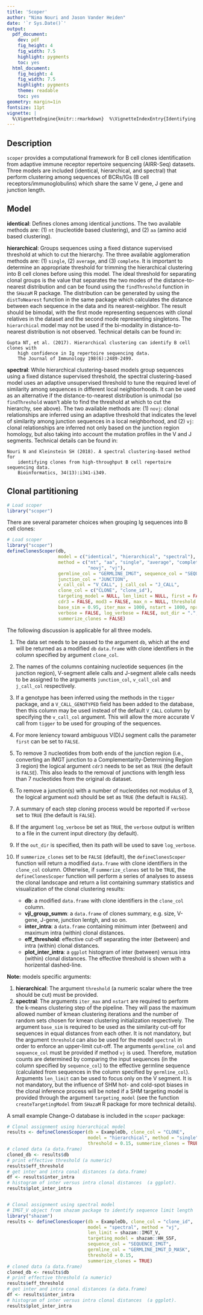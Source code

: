 ```yaml
---
title: 'Scoper'
author: "Nima Nouri and Jason Vander Heiden"
date: '`r Sys.Date()`'
output:
  pdf_document:
    dev: pdf
    fig_height: 4
    fig_width: 7.5
    highlight: pygments
    toc: yes
  html_document:
    fig_height: 4
    fig_width: 7.5
    highlight: pygments
    theme: readable
    toc: yes
geometry: margin=1in
fontsize: 11pt
vignette: |
  %\VignetteEngine{knitr::rmarkdown}  %\VignetteIndexEntry{Identifying clones from high-throughput B cell repertoire sequencing data}  %\usepackage[utf8]{inputenc}
---
```


## Description

`scoper` provides a computational framework for B cell clones identification
from adaptive immune receptor repertoire sequencing (AIRR-Seq) datasets. 
Three models are included (identical, hierarchical, and spectral) 
that perform clustering among sequences of BCRs/IGs (B cell receptors/immunoglobulins) 
which share the same V gene, J gene and junction length.

## Model

__identical__: Defines clones among identical junctions. The two available methods are: 
(1) `nt` (nucleotide based clustering), and (2) `aa` (amino acid based clustering).

__hierarchical__: Groups sequences using a fixed distance supervised threshold at which 
to cut the hierarchy. The three available agglomeration methods are: (1) `single`, (2) 
`average`, and (3) `complete`. It is important to determine an appropriate threshold 
for trimming the hierarchical clustering into B cell clones before using this model. 
The ideal threshold for separating clonal groups is the value that separates the two 
modes of the distance-to-nearest distribution and can be found using the `findThreshold` 
function in the `SHazaM` R package. The distribution can be generated by using the 
`distToNearest` function in the same package which calculates the distance between each 
sequence in the data and its nearest-neighbor. The result should be bimodal, with the 
first mode representing sequences with clonal relatives in the dataset and the second 
mode representing singletons. The `hierarchical` model may not be used if the bi-modality 
in distance-to-nearest distribution is not observed. Technical details can be found in:

    Gupta NT, et al. (2017). Hierarchical clustering can identify B cell clones with 
        high confidence in Ig repertoire sequencing data. 
        The Journal of Immunology 198(6):2489-2499.

__spectral__: While hierarchical clustering-based models group sequences using a 
fixed distance supervised threshold, the spectral clustering-based model uses 
an adaptive unsupervised threshold to tune the required level of similarity 
among sequences in different local neighborhoods. It can be used as an alternative 
if the distance-to-nearest distribution is unimodal (so `findThreshold` wasn't able 
to find the threshold at which to cut the hierarchy, see above). The two available methods are:
(1) `novj`: clonal relationships are inferred using an adaptive threshold that indicates 
the level of similarity among junction sequences in a local neighborhood, and
(2) `vj`: clonal relationships are inferred not only based on the junction region homology, 
but also taking into account the mutation profiles in the V and J segments. Technical details 
can be found in:

    Nouri N and Kleinstein SH (2018). A spectral clustering-based method for 
        identifying clones from high-throughput B cell repertoire sequencing data. 
        Bioinformatics, 34(13):i341-i349.

## Clonal partitioning
```r
# Load scoper
library("scoper")
```

There are several parameter choices when grouping Ig sequences into B cell clones:

```r
# Load scoper
library("scoper")
defineClonesScoper(db,
                   model = c("identical", "hierarchical", "spectral"),
                   method = c("nt", "aa", "single", "average", "complete", 
                              "novj", "vj"),
                   germline_col = "GERMLINE_IMGT", sequence_col = "SEQUENCE_IMGT",
                   junction_col = "JUNCTION", 
                   v_call_col = "V_CALL", j_call_col = "J_CALL",
                   clone_col = c("CLONE", "clone_id"),
                   targeting_model = NULL, len_limit = NULL, first = FALSE, 
                   cdr3 = FALSE, mod3 = FALSE, max_n = NULL, threshold = NULL,
                   base_sim = 0.95, iter_max = 1000, nstart = 1000, nproc = 1,
                   verbose = FALSE, log_verbose = FALSE, out_dir = ".",
                   summerize_clones = FALSE)
```

The following discussion is applicable for all three models. 

1. The data set needs to be passed to the argument `db`, which at the end will be 
returned as a modified `db` `data.frame` with clone identifiers in the column specified 
by argument `clone_col`. 
2. The names of the columns containing nucleotide sequences (in the junction region), 
V-segment allele calls and J-segment allele calls needs to be assigned to the arguments 
`junction_col`, `v_call_col` and `j_call_col` respectively. 
3. If a genotype has been inferred using the methods in the `tigger` package, and a 
`V_CALL_GENOTYPED` field has been added to the database, then this column may be used 
instead of the default `V_CALL` column by specifying the `v_call_col` argument. This will 
allow the more accurate V call from `tigger` to be used for grouping of the sequences.
4. For more leniency toward ambiguous V(D)J segment calls the parameter `first` can be set 
to `FALSE`. 
5. To remove $3$ nucleotides from both ends of the junction region (i.e., converting an 
IMGT junction to a Complementarity-Determining Region $3$ region) the logical argument 
`cdr3` needs to be set as `TRUE` (the default is `FALSE`). This also leads to the removal 
of junctions with length less than $7$ nucleotides from the original `db` dataset. 
6. To remove a junction(s) with a number of nucleotides not modulus of $3$, the logical 
argument `mod3` should be set as `TRUE` (the default is `FALSE`).
7. A summary of each step cloning process would be reported if `verbose` set to `TRUE` 
(the default is `FALSE`). 
8. If the argument `log_verbose` be set as `TRUE`, the `verbose` output is written to 
a file in the current input directory (by default).
9. If the `out_dir` is specified, then its path will be used to save `log_verbose`. 
10. If `summerize_clones` set to be `FALSE` (default), the `defineClonesScoper` function 
will return a modified `data.frame` with clone identifiers in the `clone_col` column. 
Otherwise, if `summerize_clones` set to be `TRUE`, the `defineClonesScoper` function 
will perform a series of analyses to assess the clonal landscape and return a list 
containing summary statistics and visualization of the clonal clustering results:

    * __db__: a modified `data.frame` with clone identifiers in the `clone_col` column.
    * __vjl_group_summ__: a `data.frame` of clones summary, e.g. size, V-gene, J-gene, junction lentgh, and so on.
    * __inter_intra__: a `data.frame` containing minimum inter (between) and maximum intra (within) clonal distances.
    * __eff_threshold__: effective cut-off separating the inter (between) and intra (within) clonal distances.
    * __plot_inter_intra__: a `ggplot` histogram of inter (between) versus intra (within) clonal distances. 
    The effective threshold is shown with a horizental dashed-line.

**Note:** models specific arguments:

1. __hierarchical__: The argument `threshold` (a numeric scalar where the tree should be cut) 
must be provided.
2. __spectral__: The arguments `iter_max` and `nstart` are required to perform the k-means 
clustering step of the pipeline. They will pass the maximum allowed number of kmean clustering 
iterations and the number of random sets chosen for kmean clustering initialization 
respectively. The argument `base_sim` is required to be used as the similarity cut-off for 
sequences in equal distances from each other. It is not mandatory, but the argument `threshold` 
can also be used for the model `spectral` in order to enforce an upper-limit cut-off. 
The arguments `germline_col` and `sequence_col` must be provided if method `vj` 
is used. Therefore, mutation counts are determined by comparing the input sequences 
(in the column specified by `sequence_col`) to the effective germline sequence 
(calculated from sequences in the column specified by `germline_col`). Arguments `len_limit`
can be used to focus only on the V segment. It is not mandatory, but the influence of SHM 
hot- and cold-spot biases in the clonal inference process will be noted if a SHM targeting 
model is provided through the argument `targeting_model` (see the function `createTargetingModel` 
from `SHazaM` R package for more technical details). 

A small example Change-O database is included in the `scoper` package:

```r
# Clonal assignment using hierarchical model
results <- defineClonesScoper(db = ExampleDb, clone_col = "CLONE",
                              model = "hierarchical", method = "single", 
                              threshold = 0.15, summerize_clones = TRUE)
# cloned data (a data.frame)
cloned_db <- results$db
# print effective threshold (a numeric)
results$eff_threshold
# get inter and intra conal distances (a data.frame)
df <- results$inter_intra
# histogram of inter versus intra clonal distances  (a ggplot).
results$plot_inter_intra


# Clonal assignment using spectral model
# IMGT_V object from shazam package to identify sequence limit length
library("shazam")
results <- defineClonesScoper(db = ExampleDb, clone_col = "clone_id",
                              model = "spectral", method = "vj", 
                              len_limit = shazam::IMGT_V,
                              targeting_model = shazam::HH_S5F,
                              sequence_col = "SEQUENCE_IMGT",
                              germline_col = "GERMLINE_IMGT_D_MASK",
                              threshold = 0.15, 
                              summerize_clones = TRUE)
# cloned data (a data.frame)
cloned_db <- results$db
# print effective threshold (a numeric)
results$eff_threshold
# get inter and intra conal distances (a data.frame)
df <- results$inter_intra
# histogram of inter versus intra clonal distances  (a ggplot).
results$plot_inter_intra

```
